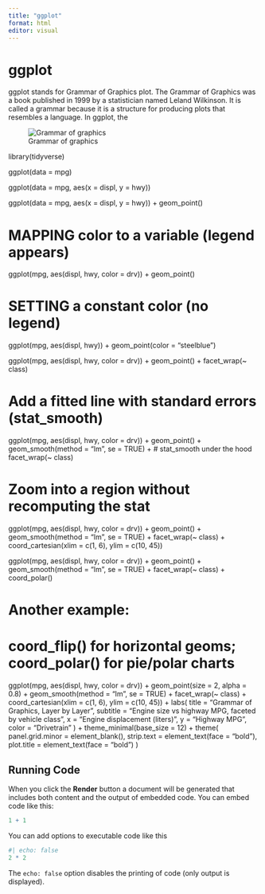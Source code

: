 ```yaml
---
title: "ggplot"
format: html
editor: visual
---
```


# ggplot

ggplot stands for Grammar of Graphics plot. The Grammar of Graphics was a book published in 1999 by a statistician named Leland Wilkinson. It is called a grammar because it is a structure for producing plots that resembles a language. In ggplot, the 

![Grammar of graphics](main/graphics/grammar-of-graphics.png)

library(tidyverse)

ggplot(data = mpg)

ggplot(data = mpg, aes(x = displ, y = hwy))

ggplot(data = mpg, aes(x = displ, y = hwy)) +
  geom_point()

# MAPPING color to a variable (legend appears)
ggplot(mpg, aes(displ, hwy, color = drv)) +
  geom_point()

# SETTING a constant color (no legend)
ggplot(mpg, aes(displ, hwy)) +
  geom_point(color = "steelblue")

ggplot(mpg, aes(displ, hwy, color = drv)) +
  geom_point() +
  facet_wrap(~ class)

# Add a fitted line with standard errors (stat_smooth)
ggplot(mpg, aes(displ, hwy, color = drv)) +
  geom_point() +
  geom_smooth(method = "lm", se = TRUE) +  # stat_smooth under the hood
  facet_wrap(~ class)

# Zoom into a region without recomputing the stat
ggplot(mpg, aes(displ, hwy, color = drv)) +
  geom_point() +
  geom_smooth(method = "lm", se = TRUE) +
  facet_wrap(~ class) +
  coord_cartesian(xlim = c(1, 6), ylim = c(10, 45))

ggplot(mpg, aes(displ, hwy, color = drv)) +
  geom_point() +
  geom_smooth(method = "lm", se = TRUE) +
  facet_wrap(~ class) +
  coord_polar()

# Another example:
# coord_flip() for horizontal geoms; coord_polar() for pie/polar charts



ggplot(mpg, aes(displ, hwy, color = drv)) +
  geom_point(size = 2, alpha = 0.8) +
  geom_smooth(method = "lm", se = TRUE) +
  facet_wrap(~ class) +
  coord_cartesian(xlim = c(1, 6), ylim = c(10, 45)) +
  labs(
    title = "Grammar of Graphics, Layer by Layer",
    subtitle = "Engine size vs highway MPG, faceted by vehicle class",
    x = "Engine displacement (liters)",
    y = "Highway MPG",
    color = "Drivetrain"
  ) +
  theme_minimal(base_size = 12) +
  theme(
    panel.grid.minor = element_blank(),
    strip.text = element_text(face = "bold"),
    plot.title = element_text(face = "bold")
  )




## Running Code

When you click the **Render** button a document will be generated that includes both content and the output of embedded code. You can embed code like this:

```r
1 + 1
```

You can add options to executable code like this

```r
#| echo: false
2 * 2
```

The `echo: false` option disables the printing of code (only output is displayed).
